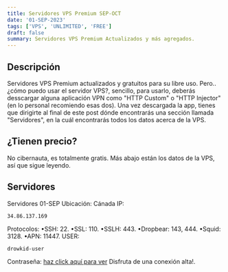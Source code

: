 ```yaml
---
title: Servidores VPS Premium SEP-OCT
date: '01-SEP-2023'
tags: ['VPS', 'UNLIMITED', 'FREE']
draft: false
summary: Servidores VPS Premium Actualizados y más agregados.
---
```

## Descripción
Servidores VPS Premium actualizados y gratuitos para su libre uso.
Pero.. ¿cómo puedo usar el servidor VPS?, 
sencillo, para usarlo, deberás desscargar alguna aplicación VPN como "HTTP Custom" o "HTTP Injector" (en lo personal recomiendo esas dos). 
Una vez descargada la app, tienes que dirigirte al final de este post dónde encontrarás una sección llamada "Servidores", 
en la cuál encontrarás todos los datos acerca de la VPS.

## ¿Tienen precio?
No cibernauta, es totalmente gratis.
Más abajo están los datos de la VPS, así que sigue leyendo.

## Servidores
Servidores 01-SEP
Ubicación: Cánada
IP:
```
34.86.137.169
```
Protocolos:
•SSH: 22.
•SSL: 110.
•SSLH: 443.
•Dropbear: 143, 444.
•Squid: 3128.
•APN: 11447.
USER: 
```
drowkid-user
```
Contraseña: [haz click aquí para ver](https://encripta-docs.vercel.app/unseal#n2LdazEMJQKUCBNQHTA74GtFC6wmbnMJMprGiYVniQKs)
      Disfruta de una conexión alta!.
